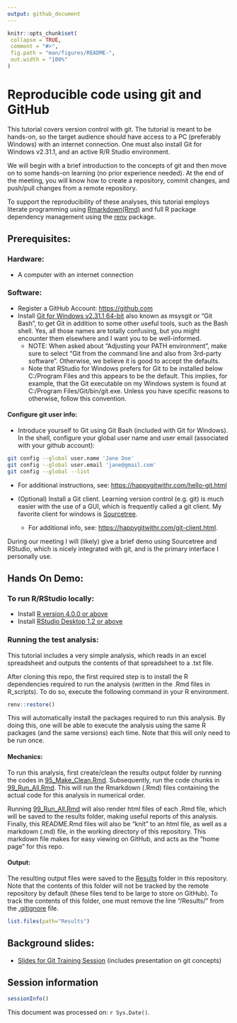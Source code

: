 ```yaml
---
output: github_document
---
```


```r
knitr::opts_chunk$set(
 collapse = TRUE,
 comment = "#>",
 fig.path = "man/figures/README-",
 out.width = "100%"
)
```

# Reproducible code using git and GitHub

This tutorial covers version control with git. The tutorial is meant to be hands-on, so the target audience should have access to a PC (preferably Windows) with an internet connection. One must also install Git for Windows v2.31.1, and an active R/R Studio environment.

We will begin with a brief introduction to the concepts of git and then move on to some hands-on learning (no prior experience needed). At the end of the meeting, you will know how to create a repository, commit changes, and push/pull changes from a remote repository. 

To support the reproducibility of these analyses, this tutorial employs literate programming using [Rmarkdown(Rmd)](https://rmarkdown.rstudio.com/) and full R package dependency management using the [renv](https://rstudio.github.io/renv/articles/renv.html) package.

## Prerequisites:

### Hardware:
* A computer with an internet connection

### Software:
* Register a GitHub Account: [https://github.com](https://github.com)    
* Install [Git for Windows v2.31.1 64-bit](https://git-scm.com/download/win) also known as msysgit or “Git Bash”, to get Git in addition to some other useful tools, such as the Bash shell. Yes, all those names are totally confusing, but you might encounter them elsewhere and I want you to be well-informed.
  * NOTE: When asked about “Adjusting your PATH environment”, make sure to select “Git from the command line and also from 3rd-party software”. Otherwise, we believe it is good to accept the defaults.
  * Note that RStudio for Windows prefers for Git to be installed below C:/Program Files and this appears to be the default. This implies, for example, that the Git executable on my Windows system is found at C:/Program Files/Git/bin/git.exe. Unless you have specific reasons to otherwise, follow this convention.
 
#### Configure git user info:
* Introduce yourself to Git using Git Bash (included with Git for Windows). 
In the shell, configure your global user name and user email (associated with your github account):
```bash
git config --global user.name 'Jane Doe'
git config --global user.email 'jane@gmail.com'
git config --global --list
```
  * For additional instructions, see: [https://happygitwithr.com/hello-git.html](https://happygitwithr.com/hello-git.html)


* (Optional) Install a Git client. Learning version control (e.g. git) is much easier with the use of a GUI, which is frequently called a git client. My favorite client for windows is [Sourcetree](https://www.sourcetreeapp.com/). 
    * For additional info, see: [https://happygitwithr.com/git-client.html](https://happygitwithr.com/git-client.html).

During our meeting I will (likely) give a brief demo using Sourcetree and RStudio, which is nicely integrated with git, and is the primary interface I personally use.

## Hands On Demo:
### To run R/RStudio locally: 
* Install [R version 4.0.0 or above](https://www.r-project.org/)
* Install [RStudio Desktop 1.2 or above](https://rstudio.com/products/rstudio/)

### Running the test analysis:
This tutorial includes a very simple analysis, which reads in an excel spreadsheet and outputs the contents of that spreadsheet to a .txt file. 

After cloning this repo, the first required step is to install the R dependencies required to run the analysis (written in the .Rmd files in R_scripts). To do so, execute the following command in your R environment.

```r
renv::restore()
```

This will automatically install the packages required to run this analysis. By doing this, one will be able to execute the analysis using the same R packages (and the same versions) each time. Note that this will only need to be run once. 

#### Mechanics:
To run this analysis, first create/clean the results output folder by running the codes in [95_Make_Clean.Rmd](). Subsequently, run the code chunks in [99_Run_All.Rmd](R_scripts/99_Run_All.Rmd). This will run the Rmarkdown (.Rmd) files containing the actual code for this analysis in numerical order. 

Running [99_Run_All.Rmd](R_scripts/99_Run_All.Rmd) will also render html files of each .Rmd file, which will be saved to the results folder, making useful reports of this analysis. Finally, this README.Rmd files will also be "knit" to an html file, as well as a markdown (.md) file, in the working directory of this repository. This markdown file makes for easy viewing on GitHub, and acts as the "home page" for this repo.

#### Output:
The resulting output files were saved to the [Results](Results) folder in this repository. Note that the contents of this folder will not be tracked by the remote repository by default (these files tend to be large to store on GitHub). To track the contents of this folder, one must remove the line "/Results/" from the [.gitignore](.gitignore) file.

```r
list.files(path="Results")
```

## Background slides:  
* [Slides for Git Training Session](Presentations/An_Intro_to_Git.pptx) (includes presentation on git concepts)

## Session information

```r
sessionInfo()
```

This document was processed on: `r Sys.Date()`.

